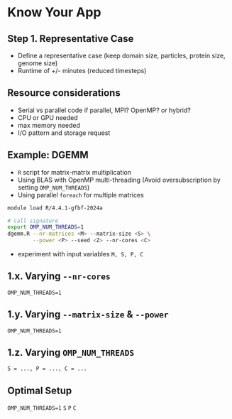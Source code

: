 # Know Your App


## Step 1. Representative Case

- Define a representative case
  (keep domain size, particles, protein size, genome size)
- Runtime of +/- minutes
  (reduced timesteps)


## Resource considerations

- Serial vs parallel code
  if parallel, MPI? OpenMP? or hybrid?
- CPU or GPU needed
- max memory needed
- I/O pattern and storage request


## Example: DGEMM

- `R` script for matrix-matrix multiplication
- Using BLAS with OpenMP multi-threading
  (Avoid oversubscription by setting `OMP_NUM_THREADS`)
- Using parallel `foreach` for multiple matrices

```bash
module load R/4.4.1-gfbf-2024a

# call signature
export OMP_NUM_THREADS=1
dgemm.R --nr-matrices <M> --matrix-size <S> \
        --power <P> --seed <Z> --nr-cores <C>
```

- experiment with input variables `M, S, P, C`


## 1.x. Varying `--nr-cores`

`OMP_NUM_THREADS=1`

## 1.y. Varying `--matrix-size` & `--power`

`OMP_NUM_THREADS=1`

## 1.z. Varying `OMP_NUM_THREADS`

`S = ..., P = ..., C = ...`

## Optimal Setup

`OMP_NUM_THREADS=1`
`S`
`P`
`C`
